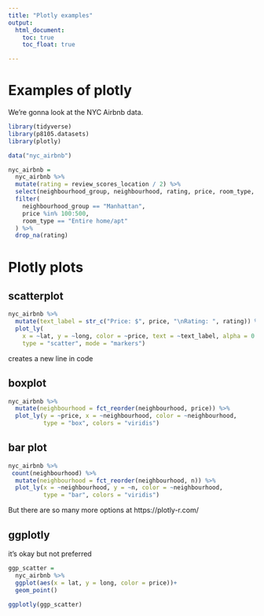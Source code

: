 ```yaml
---
title: "Plotly examples"
output: 
  html_document:
    toc: true
    toc_float: true

---
```


# Examples of plotly

We're gonna look at the NYC Airbnb data. 

```r
library(tidyverse)
library(p8105.datasets)
library(plotly)
```


```r
data("nyc_airbnb")

nyc_airbnb = 
  nyc_airbnb %>% 
  mutate(rating = review_scores_location / 2) %>%
  select(neighbourhood_group, neighbourhood, rating, price, room_type, lat, long) %>% 
  filter(
    neighbourhood_group == "Manhattan",
    price %in% 100:500,
    room_type == "Entire home/apt"
  ) %>% 
  drop_na(rating)
```


# Plotly plots

## scatterplot

```r
nyc_airbnb %>% 
  mutate(text_label = str_c("Price: $", price, "\nRating: ", rating)) %>% 
  plot_ly(
    x = ~lat, y = ~long, color = ~price, text = ~text_label, alpha = 0.5, 
    type = "scatter", mode = "markers")
```

\n creates a new line in code 

## boxplot 

```r
nyc_airbnb %>% 
  mutate(neighbourhood = fct_reorder(neighbourhood, price)) %>% 
  plot_ly(y = ~price, x = ~neighbourhood, color = ~neighbourhood, 
          type = "box", colors = "viridis")
```


## bar plot

```r
nyc_airbnb %>% 
 count(neighbourhood) %>% 
  mutate(neighbourhood = fct_reorder(neighbourhood, n)) %>% 
  plot_ly(x = ~neighbourhood, y = ~n, color = ~neighbourhood, 
          type = "bar", colors = "viridis")
```

But there are so many more options at https://plotly-r.com/


## ggplotly

it's okay but not preferred 

```r
ggp_scatter = 
  nyc_airbnb %>%
  ggplot(aes(x = lat, y = long, color = price))+
  geom_point()

ggplotly(ggp_scatter)
  
```


